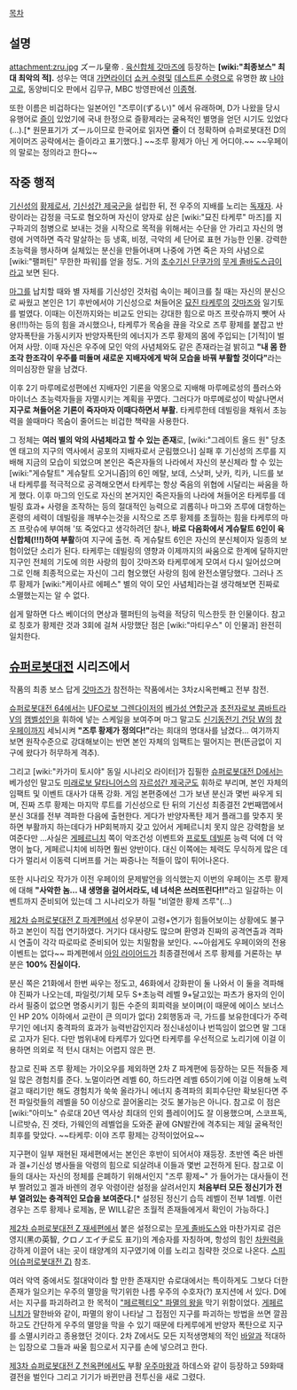[[목차]]
== 설명 ==
attachment:zru.jpg
ズール皇帝 . [[육신합체 갓마즈]]에 등장하는 '''[wiki:"최종보스" 최대 최악의 적].'''
성우는 역대 [[가면라이더]] [[쇼커 수령]]및 [[데스트론 수령]]으로 유명한 故 [[나야 고로]], 동양비디오 판에서 김무규, MBC 방영판에선 [[이종혁]].

또한 이름은 비겁하다는 일본어인 "즈루이(ずるい)" 에서 유래하며, D가 나왔을 당시 유행어로 [[즐]]이 있었기에 국내 한정으로 즐황제라는 굴욕적인 별명을 얻던 시기도 있었다(…).[* 원문표기가 ズール이므로 한국어로 읽자면 '''즐'''이 더 정확하며 슈퍼로봇대전 D의 게이머즈 공략에서는 즐이라고 표기했다.] ~~조루 황제가 아닌 게 어디야.~~ ~~우페이의 말로는 정의라고 한다~~

== 작중 행적 ==
[[기신]]성의 [[황제]]로서, [[기신성간 제국군]]을 설립한 뒤, 전 우주의 지배를 노리는 [[독재자]]. 사랑이라는 감정을 극도로 혐오하며 자신이 양자로 삼은 [wiki:"묘진 타케루" 마즈]를 지구파괴의 첨병으로 보내는 것을 시작으로 목적을 위해서는 수단을 안 가리고 자신의 명령에 거역하면 즉각 말살하는 등 냉혹, 비정, 극악의 세 단어로 표현 가능한 인물. 강력한 초능력을 행사하며 실체있는 분신을 만들어내며 나중에 가면 죽은 자의 사념으로 [wiki:"팰퍼틴" 무한한 파워]를 얻을 정도. 거의 [[초수기신 단쿠가]]의 [[무게 졸바도스]]급이라고 보면 된다. 

[[마그]]를 납치할 때와 별 자체를 기신성인 것처럼 속이는 페이크를 칠 때는 자신의 분신으로 싸웠고 본인은 1기 후반에서야 기신성으로 쳐들어온 [[묘진 타케루]]의 [[갓마즈]]와 일기토를 벌였다. 이때는 이전까지와는 비교도 안되는 강대한 힘으로 마즈 프랏슈까지 뺏어 사용(!!!)하는 등의 힘을 과시했으나, 타케루가 목숨을 끊을 각오로 즈루 황제를 붙잡고 반양자폭탄을 가동시키자 반양자폭탄의 에너지가 즈루 황제의 몸에 주입되는 [기적]이 벌어져 사망. 이때 자신은 우주에 모인 악의 사념체와도 같은 존재라는걸 밝히고 '''"내 몸 한조각 한조각이 우주를 떠돌며 새로운 지배자에게 박혀 모습을 바꿔 부활할 것이다"'''라는 의미심장한 말을 남겼다.

이후 2기 마루메로성편에선 지배자인 기론을 악몽으로 지배해 마루메로성의 플러스와 마이너스 초능력자들을 자멸시키는 계획을 꾸몄다. 그러다가 마루메로성이 박살나면서 '''지구로 쳐들어온 기론이 죽자마자 이때다하면서 부활.''' 타케루한테 데빌링을 채워서 초능력을 쓸때마다 목숨이 줄어드는 비겁한 책략을 사용한다.

그 정체는 '''여러 별의 악의 사념체라고 할 수 있는 존재'''로, [wiki:"그레이트 올드 원" 당초엔 태고의 지구의 역사에서 공포의 지배자로서 군림했으나] 실패 후 기신성의 즈루를 지배해 지금의 모습이 되었으며 본인은 죽은자들의 나라에서 자신의 분신체라 할 수 있는 [wiki:"게슈탈트" 게슈탈트 오거니즘]의 6인 메탈, 보데, 스낫퍼, 낫카, 킥카, 니드를 보내 타케루를 적극적으로 공격해오면서 타케루는 항상 죽음의 위협에 시달리는 싸움을 하게 했다. 이후 마그의 인도로 자신의 본거지인 죽은자들의 나라에 쳐들어온 타케루를 데빌링 효과+ 사령을 조작하는 등의 절대적인 능력으로 괴롭히나 마그와 즈루에 대항하는 혼령의 세력이 데빌링을 깨부수는것을 시작으로 즈루 황제를 초월하는 힘을 타케루의 마즈 프랏슈에 부여해 '또 죽었다고 생각하려던 찰나, '''바로 다음화에서 게슈탈트 6인이 육신합체(!!!)하여 부활'''하여 지구에 출현. 즉 게슈탈트 6인은 자신의 분신체이자 일종의 보험이었단 소리가 된다. 타케루는 데빌링의 영향과 이제까지의 싸움으로 한계에 달하지만 지구인 전체의 기도에 의한 사랑의 힘이 갓마즈와 타케루에게 모여서 다시 일어섰으며 그로 인해 최종적으로는 자신이 그리 혐오했던 사랑의 힘에 완전소멸당했다. 그러나 즈루 황제가 [wiki:"케이사르 에페스" 별의 악이 모인 사념체]라는걸 생각해보면 진짜로 소멸했는지는 알 수 없다.

쉽게 말하면 다스 베이더의 면상과 팰퍼틴의 능력을 적당히 믹스한듯 한 인물이다.
참고로 칭호가 황제란 것과 3회에 걸쳐 사망했단 점은 [wiki:"마티우스" 이 인물과] 완전히 일치한다.

== [[슈퍼로봇대전]] 시리즈에서 ==
작품의 최종 보스 답게 [[갓마즈]]가 참전하는 작품에서는 3차z시옥펀빼고 전부 참전.

[[슈퍼로봇대전 64]]에서는 [[UFO로보 그렌다이저]]의 [[베가성 연합군]]과 [[초전자로보 콤바트라V]]의 [[캠벨]]성인을 휘하에 넣는 스케일을 보여주며 마그 말고도 [[신기동전기 건담 W]]의 [[창 우페이]]까지 세뇌시켜 '''"즈루 황제가 정의다!"'''라는 희대의 명대사를 남겼다… 여기까지 보면 원작수준으로 강대해보이는 반면 본인 자체의 임팩트는 떨어지는 편(뜬금없이 지구에 왔다가 허무하게 격추). 

그리고 [wiki:"카가미 토시야" 동일 시나리오 라이터]가 집필한 [[슈퍼로봇대전 D]]에서는 베가성인 말고도 [[미래로보 달타니어스]]의 [[자르성간 제국군]]도 휘하로 부리며, 본인 자체의 임팩트 및 이벤트 대사가 대폭 강화. 게임 본편중에선 그가 보낸 분신과 몇번 싸우게 되며, 진짜 즈루 황제는 마지막 루트를 기신성으로 탄 뒤의 기신성 최종결전 2번째맵에서 분신 3대를 전부 격파한 다음에 출현한다. 게다가 반양자폭탄 제거 플래그를 맞추지 못하면 부활까지 하는데다가 HP회복까지 갖고 있어서 게페르니치 못지 않은 강력함을 보여준다만 …사실은 [[게페르니치]] 쪽이 악조건성 이벤트와 [[프로토 데빌룬]] 능력 덕에 더 악명이 높다, 게페르니치에 비하면 훨씬 양반이다. 대신 이쪽에는 체력도 무식하게 많은 데다가 멀리서 이동력 디버프를 거는 짜증나는 적들이 많이 튀어나온다.

또한 시나리오 작가가 이전 우페이의 문제발언을 의식했는지 이번의 우페이는 즈루 황제에 대해 '''"사악한 놈… 내 생명을 걸어서라도, 네 녀석은 쓰러뜨린다!!"'''라고 일갈하는 이벤트까지 준비되어 있는데 그 시나리오가 하필 "비열한 황제 즈루"(…)

{{{#!html
<iframe width="560" height="315" src="//www.youtube.com/embed/KjiR4wrkl74" frameborder="0" allowfullscreen></iframe>
}}}
[[제2차 슈퍼로봇대전 Z 파계편]]에서 성우분이 고령+연기가 힘들어보이는 상황에도 불구하고 본인이 직접 연기하였다. 거기다 대사량도 많으며 환영과 진짜의 공격연출과 격파시 연출이 각각 따로따로 준비되어 있는 치밀함을 보인다. ~~아쉽게도 우페이와의 전용 이벤트는 없다~~ 파계편에서 [[아임 라이어드]]가 최종결전에서 즈루 황제를 거론하는 부분은 '''100% 진실이다.'''

분신 쪽은 21화에서 한번 싸우는 정도고, 46화에서 강화판이 둘 나와서 이 둘을 격파해야 진짜가 나오는데, 파일럿/기체 모두 S+초능력 레벨 9+달고있는 파츠가 용자의 인이라서 필중이 없으면 명중시키기 힘든 수준의 회피력을 보이며(이 때문에 에이스 보너스인 HP 20% 이하에서 교란이 큰 의미가 없다) 2회행동과 극, 가드를 보유한데다가 주력무기인 에너지 충격파의 효과가 능력반감인지라 정신내성이나 번뜩임이 없으면 말 그대로 고자가 된다. 다만 범위내에 타케루가 있다면 타케루를 우선적으로 노리기에 이걸 이용하면 의외로 적 턴시 대처는 어렵지 않은 편.

참고로 진짜 즈루 황제는 가이오우를 제외하면 2차 Z 파계편에 등장하는 모든 적들중 제일 많은 경험치를 준다. 노멀이라면 레벨 60, 하드라면 레벨 65이기에 이걸 이용해 노력걸고 때리기만 해도 경험치가 쑥쑥 올라가니 에너지 충격파의 회피수단만 확보된다면 주전 파일럿들의 레벨을 50 이상으로 끌어올리는 것도 불가능은 아니다. 참고로 이 점은 [wiki:"아미노" 슈로대 20년 역사상 최대의 인외 플레이어]도 잘 이용했으며, 스코프독, 니르밧슈, 진 겟타, 가웨인의 레벨업을 도와준 끝에 GN발칸에 격추되는 제일 굴욕적인 최후를 맞았다. ~~타케루: 이야 즈루 황제는 강적이었어요~~

지구편이 일부 재현된 재세편에서는 본인은 후반이 되어서야 재등장. 초반엔 죽은 바렌과 겔+기신성 병사들을 악령의 힘으로 되살려내 이들과 몇번 교전하게 된다. 참고로 이들의 대사는 자신의 정체를 은폐하기 위해서인지 "즈루 황제~" 가 들어가는 대사들이 전부 짤려있고 겔과 바렌의 경우 악령이란 설정을 살려서인지 '''처음부터 모든 정신기가 전부 열려있는 충격적인 모습을 보여준다.'''[* 설정된 정신기 습득 레벨이 전부 1레벨. 이런 경우는 즈루 황제나 로제놈, 문 WILL같은 초월적 존재들에게서 확인이 가능하다.]

[[제2차 슈퍼로봇대전 Z 재세편]]에서 붙은 설정으로는 [[무게 졸바도스]]와 마찬가지로 검은 영지(黑の英智, クロノエイチ로도 표기)의 계승자를 자칭하며, 항성의 힘인 [[차원력]]을 강하게 이끌어 내는 곳이 태양계의 지구였기에 이를 노리고 침략한 것으로 나온다. [[스피어(슈퍼로봇대전 Z)]] 참조.

여러 악역 중에서도 절대악이라 할 만한 존재지만 슈로대에서는 특이하게도 그보다 더한 존재가 일으키는 우주의 멸망을 막기위한 나름 우주의 수호자(?) 포지션에 서 있다. D에서는 지구를 파괴하려고 한 목적이 [["페르펙티오" 파멸의 왕]]을 막기 위함이었다. [[게페르니치]]가 말한바와 같이, 파멸의 왕이 나타날 그 접점인 지구를 파괴하는 방법을 쓰면 깔끔하고도 간단하게 우주의 멸망을 막을 수 있기 때문에 타케루에게 반양자 폭탄으로 지구를 소멸시키라고 종용했던 것이다. 2차 Z에서도 모든 지적생명체의 적인 [[바알]]과 적대하는 입장으로 그들과 싸울 힘으로서 지구를 손에 넣으려고 한다.

[[제3차 슈퍼로봇대전 Z 천옥편]]에서도 부활 [[우주마왕]]과 하데스와 같이 등장하고 59화때 결전을 벌인다 그리고 기기가 바뀐만큼 전투신을 새로 그렸다.

